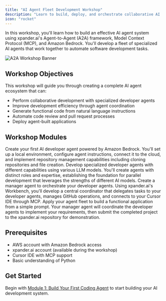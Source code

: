 ```yaml
---
title: "AI Agent Fleet Development Workshop"
description: "Learn to build, deploy, and orchestrate collaborative AI agents using xpander.ai with Amazon Bedrock"
icon: "rocket"
---
```


In this workshop, you'll learn how to build an effective AI agent system using xpander.ai's Agent-to-Agent (A2A) framework, Model Context Protocol (MCP), and Amazon Bedrock. You'll develop a fleet of specialized AI agents that work together to automate software development tasks.

<Frame>

![A2A Workshop Banner](/images/workshops/Github.png)

</Frame>

## Workshop Objectives

This workshop will guide you through creating a complete AI agent ecosystem that can:

- Perform collaborative development with specialized developer agents
- Improve development efficiency through agent coordination
- Generate functional code from natural language instructions
- Automate code review and pull request processes
- Deploy agent-built applications

## Workshop Modules

<CardGroup cols={2}>
  <Card
    title="1. Build Your First Coding Agent"
    icon="code"
    href="/workshops/a2a-mcp-bedrock-workshop/01-first-coding-agent"
    color="#4A2C99"
  >
    Create your first AI developer agent powered by Amazon Bedrock. You'll set up a local environment, configure agent instructions, connect it to the cloud, and implement repository management capabilities including cloning repositories and file creation.
  </Card>
  <Card
    title="2. Expand Your Agent Fleet"
    icon="users"
    href="/workshops/a2a-mcp-bedrock-workshop/02-expand-agent-fleet"
    color="#753CFF"
  >
    Develop specialized developer agents with different capabilities using various LLM models. You'll create agents with distinct roles and expertise, establishing the foundation for parallel development that leverages the strengths of different AI models.
  </Card>
  <Card
    title="3. Build a Manager Agent"
    icon="sitemap"
    href="/workshops/a2a-mcp-bedrock-workshop/03-serverless-manager-agent" 
    color="#9B70FF"
  >
    Create a manager agent to orchestrate your developer agents. Using xpander.ai's Workbench, you'll develop a central coordinator that delegates tasks to your developer agents, manages GitHub operations, and connects to your Cursor IDE through MCP.
  </Card>
  <Card
    title="4. Build & Submit Your Application"
    icon="rocket"
    href="/workshops/a2a-mcp-bedrock-workshop/04-submit-application"
    color="#4A2C99"
  >
    Apply your agent fleet to build a functional application from a simple prompt. Your manager agent will coordinate the developer agents to implement your requirements, then submit the completed project to the xpander.ai repository for demonstration.
  </Card>
</CardGroup>

## Prerequisites

- AWS account with Amazon Bedrock access
- xpander.ai account (available during the workshop)
- Cursor IDE with MCP support
- Basic understanding of Python

## Get Started

Begin with [Module 1: Build Your First Coding Agent](/workshops/a2a-mcp-bedrock-workshop/01-first-coding-agent) to start building your AI development system. 